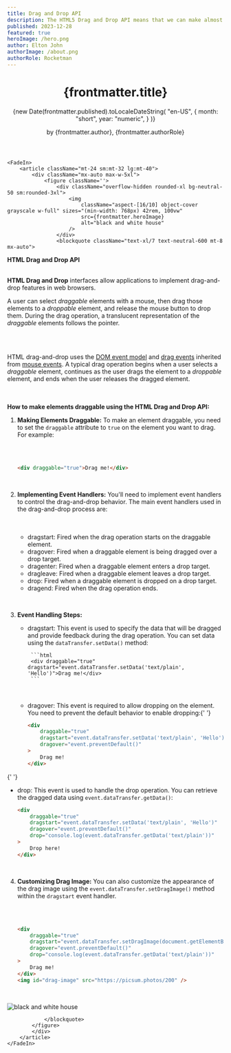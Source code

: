 ```yaml
---
title: Drag and Drop API
description: The HTML5 Drag and Drop API means that we can make almost any element on our page draggable
published: 2023-12-28
featured: true
heroImage: /hero.png
author: Elton John
authorImage: /about.png
authorRole: Rocketman
---
```



<Container className="mt-24 sm:mt-32 lg:mt-40 mx-auto max-w-7xl px-6 lg:px-8">
    <FadeIn>
        <header className="mx-auto flex max-w-5xl flex-col text-center">
            <h1 className="mt-6 font-display text-5xl font-medium tracking-tight text-neutral-950 [text-wrap:balance] sm:text-6xl">
                {frontmatter.title}
            </h1>
            <time className="order-first text-sm text-neutral-950">
                {new Date(frontmatter.published).toLocaleDateString(
                "en-US",
                    {
                        month: "short",
                        year: "numeric",
                    }
                )}
            </time>
            <p className="mt-6 text-sm font-semibold text-neutral-950">
                by {frontmatter.author}, {frontmatter.authorRole}
            </p>
        </header>
    </FadeIn>

    <FadeIn>
        <article className="mt-24 sm:mt-32 lg:mt-40">
            <div className="mx-auto max-w-5xl">
                <figure className=''>
                    <div className="overflow-hidden rounded-xl bg-neutral-50 sm:rounded-3xl">
                        <img
                            className="aspect-[16/10] object-cover grayscale w-full" sizes="(min-width: 768px) 42rem, 100vw"
                            src={frontmatter.heroImage}
                            alt="black and white house"
                        />
                    </div>
                    <blockquote className="text-xl/7 text-neutral-600 mt-8 mx-auto">

<strong> HTML Drag and Drop API </strong>
<br />
<br />

**HTML Drag and Drop** interfaces allow applications to implement drag-and-drop features in web browsers.

A user can select _draggable_ elements with a mouse, then drag those elements to a _droppable_ element, and release the mouse button to drop them. During the drag operation, a translucent representation of the _draggable_ elements follows the pointer.

<br />
<br />

HTML drag-and-drop uses the [DOM event model](https://developer.mozilla.org/en-US/docs/Web/API/Event) and [drag events](https://developer.mozilla.org/en-US/docs/Web/API/DragEvent) inherited from [mouse events](https://developer.mozilla.org/en-US/docs/Web/API/MouseEvent). A typical drag operation begins when a user selects a _draggable_ element, continues as the user drags the element to a _droppable_ element, and ends when the user releases the dragged element.

<br />
<br />

<strong className="text-spursTurq">
    How to make elements draggable using the HTML Drag and Drop API:
</strong>

1. **Making Elements Draggable:**
   To make an element draggable, you need to set the `draggable` attribute to `true` on the element you want to drag. For example:

    <br />
    <br />

    ```html
    <div draggable="true">Drag me!</div>
    ```

<br />

2. **Implementing Event Handlers:**
   You'll need to implement event handlers to control the drag-and-drop behavior. The main event handlers used in the drag-and-drop process are:

    <br />
    <br />

    - <span className="text-spursOrange">dragstart</span>: Fired when the drag
      operation starts on the draggable element.
    - <span className="text-spursOrange">dragover</span>: Fired when a draggable
      element is being dragged over a drop target.
    - <span className="text-spursOrange">dragenter</span>: Fired when a
      draggable element enters a drop target.
    - <span className="text-spursOrange">dragleave</span>: Fired when a
      draggable element leaves a drop target.
    - <span className="text-spursOrange">drop</span>: Fired when a draggable
      element is dropped on a drop target.
    - <span className="text-spursOrange">dragend</span>: Fired when the drag
      operation ends.

<br />

3.  **Event Handling Steps:**

    -   <span className="text-spursOrange">dragstart</span>: This event is used
        to specify the data that will be dragged and provide feedback during the
        drag operation. You can set data using the `dataTransfer.setData()`
        method:
        <br />

             ```html
             <div draggable="true" dragstart="event.dataTransfer.setData('text/plain', 'Hello')">Drag me!</div>
             ```

        <br />

    -   <span className="text-spursOrange">dragover</span>: This event is
        required to allow dropping on the element. You need to prevent the
        default behavior to enable dropping:{' '}

        ```html
        <div
            draggable="true"
            dragstart="event.dataTransfer.setData('text/plain', 'Hello')"
            dragover="event.preventDefault()"
        >
            Drag me!
        </div>
        ```

{' '}
<br />

-   <span className="text-spursOrange">drop</span>: This event is used to handle
    the drop operation. You can retrieve the dragged data using
    `event.dataTransfer.getData()`:

    ```html
    <div
        draggable="true"
        dragstart="event.dataTransfer.setData('text/plain', 'Hello')"
        dragover="event.preventDefault()"
        drop="console.log(event.dataTransfer.getData('text/plain'))"
    >
        Drop here!
    </div>
    ```

<br />

4. **Customizing Drag Image:**
   You can also customize the appearance of the drag image using the `event.dataTransfer.setDragImage()` method within the `dragstart` event handler.

    <br />
    <br />

    ```html
    <div
        draggable="true"
        dragstart="event.dataTransfer.setDragImage(document.getElementById('drag-image'), 0, 0)"
        dragover="event.preventDefault()"
        drop="console.log(event.dataTransfer.getData('text/plain'))"
    >
        Drag me!
    </div>
    <img id="drag-image" src="https://picsum.photos/200" />
    ```

    <br />

<div className="overflow-hidden rounded-xl bg-neutral-50 sm:rounded-3xl">
    <img
        className="aspect-[16/10] w-full object-cover grayscale"
        sizes="(min-width: 768px) 42rem, 100vw"
        src="/about.png"
        alt="black and white house"
    />
</div>

                </blockquote>
            </figure>
            </div>
        </article>
    </FadeIn>

</Container>
